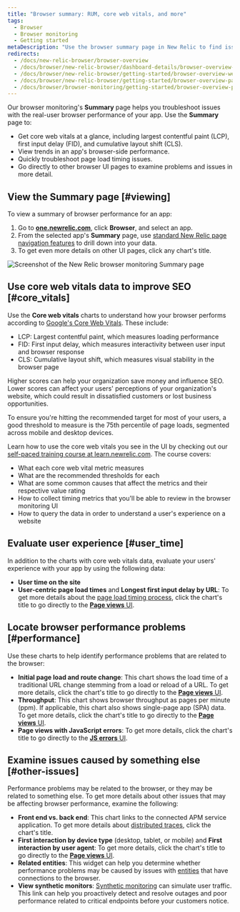 ```yaml
---
title: "Browser summary: RUM, core web vitals, and more"
tags:
  - Browser
  - Browser monitoring 
  - Getting started
metaDescription: "Use the browser summary page in New Relic to find issues with your app's browser-side performance, including core web vitals, page load timing, and more."
redirects:
  - /docs/new-relic-browser/browser-overview
  - /docs/browser/new-relic-browser/dashboard-details/browser-overview-dashboard
  - /docs/browser/new-relic-browser/getting-started/browser-overview-website-performance-glance
  - /docs/browser/new-relic-browser/getting-started/browser-overview-page-website-performance-summary
  - /docs/browser/browser-monitoring/getting-started/browser-overview-page-website-performance-summary
---
```



Our browser monitoring's **Summary** page helps you troubleshoot issues with the real-user browser performance of your app. Use the **Summary** page to:

* Get core web vitals at a glance, including largest contentful paint (LCP), first input delay (FID), and cumulative layout shift (CLS).
* View trends in an app's browser-side performance.
* Quickly troubleshoot page load timing issues.
* Go directly to other browser UI pages to examine problems and issues in more detail.

## View the Summary page [#viewing]

To view a summary of browser performance for an app:

1. Go to **[one.newrelic.com](https://one.newrelic.com/all-capabilities)**, click **Browser**, and select an app.
2. From the selected app's **Summary** page, use [standard New Relic page navigation features](/docs/new-relic-solutions/new-relic-one/ui-data/basic-ui-features/) to drill down into your data.
3. To get even more details on other UI pages, click any chart's title.

<img
  title="Browser monitoring summary"
  alt="Screenshot of the New Relic browser monitoring Summary page"
  src={browserSummaryPage}
/>

## Use core web vitals data to improve SEO [#core_vitals]

Use the **Core web vitals** charts to understand how your browser performs according to [Google's Core Web Vitals](https://web.dev/vitals/#core-web-vitals). These include:

* LCP: Largest contentful paint, which measures loading performance
* FID: First input delay, which measures interactivity between user input and browser response
* CLS: Cumulative layout shift, which measures visual stability in the browser page

Higher scores can help your organization save money and influence SEO. Lower scores can affect your users' perceptions of your organization's website, which could result in dissatisfied customers or lost business opportunities.

<Callout variant="tip">
  To ensure you're hitting the recommended target for most of your users, a good threshold to measure is the 75th percentile of page loads, segmented across mobile and desktop devices.
</Callout>

Learn how to use the core web vitals you see in the UI by checking out our [self-paced training course at learn.newrelic.com](https://learn.newrelic.com/self-paced-core-web-vitals). The course covers:

* What each core web vital metric measures
* What are the recommended thresholds for each
* What are some common causes that affect the metrics and their respective value rating
* How to collect timing metrics that you'll be able to review in the browser monitoring UI
* How to query the data in order to understand a user's experience on a website

## Evaluate user experience [#user_time]

In addition to the charts with core web vitals data, evaluate your users' experience with your app by using the following data:

* **User time on the site**
* **User-centric page load times** and **Longest first input delay by URL**: To get more details about the [page load timing process](/docs/browser/new-relic-browser/page-load-timing-resources/page-load-timing-process), click the chart's title to go directly to the [**Page views** UI](/docs/browser/new-relic-browser/additional-standard-features/page-views-examine-page-performance).

## Locate browser performance problems [#performance]

Use these charts to help identify performance problems that are related to the browser:

* **Initial page load and route change**: This chart shows the load time of a traditional URL change stemming from a load or reload of a URL. To get more details, click the chart's title to go directly to the [**Page views** UI](/docs/browser/new-relic-browser/additional-standard-features/page-views-examine-page-performance).
* **Throughput**: This chart shows browser throughput as pages per minute (ppm). If applicable, this chart also shows single-page app (SPA) data. To get more details, click the chart's title to go directly to the [**Page views** UI](/docs/browser/new-relic-browser/additional-standard-features/page-views-examine-page-performance).
* **Page views with JavaScript errors**: To get more details, click the chart's title to go directly to the [**JS errors** UI](/docs/browser/new-relic-browser/browser-pro-features/javascript-errors-page-detect-analyze-errors).

## Examine issues caused by something else [#other-issues]

Performance problems may be related to the browser, or they may be related to something else. To get more details about other issues that may be affecting browser performance, examine the following:

* **Front end vs. back end**: This chart links to the connected APM service application. To get more details about [distributed traces](/docs/browser/new-relic-browser/browser-pro-features/browser-data-distributed-tracing/), click the chart's title.
* **First interaction by device type** (desktop, tablet, or mobile) and **First interaction by user agent**: To get more details, click the chart's title to go directly to the [**Page views** UI](/docs/browser/new-relic-browser/additional-standard-features/page-views-examine-page-performance).
* **Related entities**: This widget can help you determine whether performance problems may be caused by issues with [entities](/docs/new-relic-solutions/new-relic-one/core-concepts/what-entity-new-relic/) that have connections to the browser.
* **View synthetic monitors**: [Synthetic monitoring](/docs/synthetics/synthetic-monitoring/getting-started/get-started-synthetic-monitoring/) can simulate user traffic. This link can help you proactively detect and resolve outages and poor performance related to critical endpoints before your customers notice.
